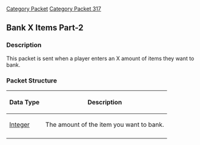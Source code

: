 [[Category Packet]]
[[Category Packet 317]]
{{packet|name=bank x items part-2|description=Sent when a player enters an X amount of items they want to bank.|opcode=208|type=Fixed|length=4|revision=317}}
== Bank X Items Part-2 ==

=== Description ===

This packet is sent when a player enters an X amount of items they want to bank.

=== Packet Structure ===
{|border=2
! Data Type
! Description
|-
| [[Data Types#Standard data types|Integer]]
| The amount of the item you want to bank.
|-
|}